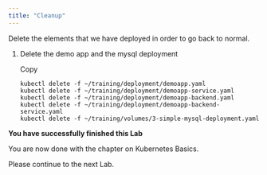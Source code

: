 ```yaml
---
title: "Cleanup"
---
```



Delete the elements that we have deployed in order to go back to normal.

1.  Delete the demo app and the mysql deployment
    
    Copy
    
         
        kubectl delete -f ~/training/deployment/demoapp.yaml
        kubectl delete -f ~/training/deployment/demoapp-service.yaml
        kubectl delete -f ~/training/deployment/demoapp-backend.yaml
        kubectl delete -f ~/training/deployment/demoapp-backend-service.yaml
        kubectl delete -f ~/training/volumes/3-simple-mysql-deployment.yaml
        	
        
    

<InlineNotification kind="success">

**You have successfully finished this Lab**

You are now done with the chapter on Kubernetes Basics.

Please continue to the next Lab.

</InlineNotification>